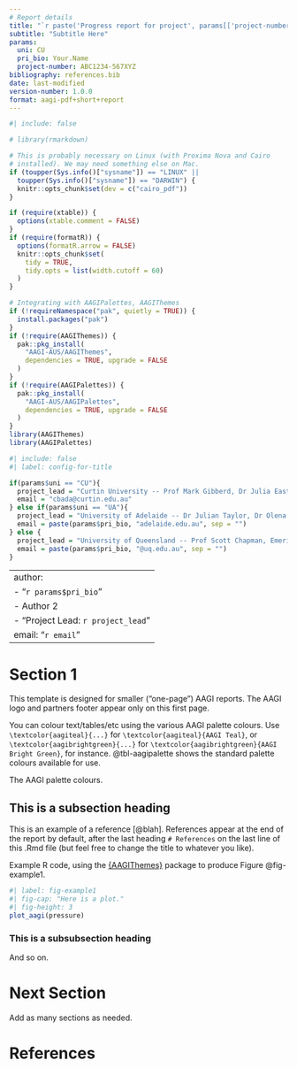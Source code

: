 ```yaml
---
# Report details
title: "`r paste('Progress report for project', params[['project-number']])`"
subtitle: "Subtitle Here"
params:
  uni: CU
  pri_bio: Your.Name
  project-number: ABC1234-567XYZ
bibliography: references.bib
date: last-modified
version-number: 1.0.0
format: aagi-pdf+short+report
---
```


```r
#| include: false

# library(rmarkdown)

# This is probably necessary on Linux (with Proxima Nova and Cairo
# installed). We may need something else on Mac.
if (toupper(Sys.info()["sysname"]) == "LINUX" ||
  toupper(Sys.info()["sysname"]) == "DARWIN") {
  knitr::opts_chunk$set(dev = c("cairo_pdf"))
}

if (require(xtable)) {
  options(xtable.comment = FALSE)
}
if (require(formatR)) {
  options(formatR.arrow = FALSE)
  knitr::opts_chunk$set(
    tidy = TRUE,
    tidy.opts = list(width.cutoff = 60)
  )
}

# Integrating with AAGIPalettes, AAGIThemes
if (!requireNamespace("pak", quietly = TRUE)) {
  install.packages("pak")
}
if (!require(AAGIThemes)) {
  pak::pkg_install(
    "AAGI-AUS/AAGIThemes",
    dependencies = TRUE, upgrade = FALSE
  )
}
if (!require(AAGIPalettes)) {
  pak::pkg_install(
    "AAGI-AUS/AAGIPalettes",
    dependencies = TRUE, upgrade = FALSE
  )
}
library(AAGIThemes)
library(AAGIPalettes)
```

```r
#| include: false
#| label: config-for-title

if(params$uni == "CU"){
  project_lead = "Curtin University -- Prof Mark Gibberd, Dr Julia Easton, Prof Adam Sparks"
  email = "cbada@curtin.edu.au"
} else if(params$uni == "UA"){
  project_lead = "University of Adelaide -- Dr Julian Taylor, Dr Olena Kravchuck"
  email = paste(params$pri_bio, "adelaide.edu.au", sep = "")
} else {
  project_lead = "University of Queensland -- Prof Scott Chapman, Emeritus Prof Kaye Basford"
  email = paste(params$pri_bio, "@uq.edu.au", sep = "")
}
```

---
author:
  - "`r params$pri_bio`"
  - Author 2
  - "Project Lead: `r project_lead`"
email: "`r email`"
---

# Section 1

This template is designed for smaller ("one-page") AAGI reports.
The AAGI logo and partners footer appear only on this first page.

You can colour text/tables/etc using the various AAGI palette colours.
Use `\textcolor{aagiteal}{...}` for `\textcolor{aagiteal}{AAGI Teal}`, or  `\textcolor{aagibrightgreen}{...}` for `\textcolor{aagibrightgreen}{AAGI Bright Green}`, for instance.
@tbl-aagipalette shows the standard palette colours available for use.

::: {#tbl-aagipalette}
```{=tex}
  \centering
  \begin{tabular}{|c | c | c | c |}
    \hline
    \cellcolor{aagibrightgreen}\texttt{aagibrightgreen} & %
    \cellcolor{aagiteal}\color{white}\texttt{aagiteal} & %
    \cellcolor{aagiblue}\texttt{aagiblue} & %
    \cellcolor{aagigreen}\texttt{aagigreen} \\
    \hline
    \cellcolor{aagiyellow}\texttt{aagiyellow} & %
    \cellcolor{aagiorange}\texttt{aagiorange} & %
    \cellcolor{aagiblack}\color{white}\texttt{aagiblack} & %
    \cellcolor{aagigrey}\texttt{aagigrey} \\
    \hline
  \end{tabular} 
```

The AAGI palette colours.
:::


## This is a subsection heading

This is an example of a reference [@blah].
References appear at the end of the report by default, after the last heading `# References` on the last line of this .Rmd file (but feel free to change the title to whatever you like).

\begin{note}
  {\bf\color{aagiteal!75!black} Example Note}\quad
  Use \verb|\begin{note}...\end{note}| to create coloured notes like this
  that stand out on the page.
\end{note}

Example R code, using the [{AAGIThemes}](https://aagi-aus.github.io/AAGIThemes/) package to produce Figure @fig-example1.

```r
#| label: fig-example1
#| fig-cap: "Here is a plot."
#| fig-height: 3
plot_aagi(pressure)
```

### This is a subsubsection heading

\lipsum[1-3]

And so on.

# Next Section

Add as many sections as needed.

# References
